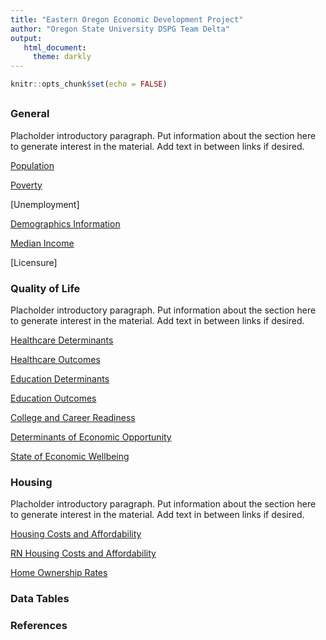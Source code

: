 ```yaml
---
title: "Eastern Oregon Economic Development Project"
author: "Oregon State University DSPG Team Delta"
output: 
   html_document: 
     theme: darkly
---
```


```r
knitr::opts_chunk$set(echo = FALSE)
```

## {.tabset}

### General
Placholder introductory paragraph. Put information about the section here to generate
interest in the material. Add text in between links if desired.

[Population](./Population_Map/populationPage.html)

[Poverty](./Poverty_Data/povertyPage.html)

[Unemployment]

[Demographics Information](./Race/demoChgPage.html)

[Median Income](./Median_Income/medIncPage.html)

[Licensure]

### Quality of Life {.active}
Placholder introductory paragraph. Put information about the section here to generate
interest in the material. Add text in between links if desired.

[Healthcare Determinants](./Healthcare/healthDeterPage.html)

[Healthcare Outcomes](./Healthcare/healthQualPage.html)

[Education Determinants](./Education/edDeterPage.html)

[Education Outcomes](./Education/edOutcomePage.html)

[College and Career Readiness](./Education/ccrPage.html)

[Determinants of Economic Opportunity](./Economics/econDeterPage.html)

[State of Economic Wellbeing](./Economics/econStatePage.html)

### Housing
Placholder introductory paragraph. Put information about the section here to generate
interest in the material. Add text in between links if desired.

[Housing Costs and Affordability](./Housing/housingCostPage.html)

[RN Housing Costs and Affordability](./Housing/rnCostPage.html)

[Home Ownership Rates](./Housing/homeOwnPage.html)

### Data Tables

### References

## {-}